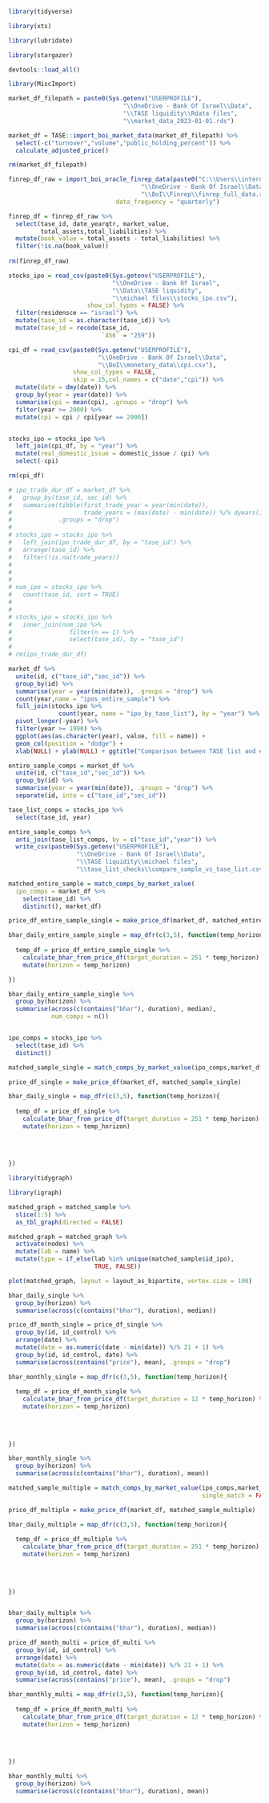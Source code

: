 
```r

library(tidyverse)

library(xts)

library(lubridate)

library(stargazer)

devtools::load_all()

library(MiscImport)

```

```r

market_df_filepath = paste0(Sys.getenv("USERPROFILE"),
                                "\\OneDrive - Bank Of Israel\\Data",
                                "\\TASE liquidity\\Rdata files",
                                "\\market_data_2023-01-01.rds")

market_df = TASE::import_boi_market_data(market_df_filepath) %>% 
  select(-c("turnover","volume","public_holding_percent")) %>% 
  calculate_adjusted_price()

rm(market_df_filepath)

```

```r

finrep_df_raw = import_boi_oracle_finrep_data(paste0("C:\\Users\\internet",
                                     "\\OneDrive - Bank Of Israel\\Data",
                                     "\\BoI\\Finrep\\finrep_full_data.rds"),
                              data_frequency = "quarterly")

finrep_df = finrep_df_raw %>% 
  select(tase_id, date_yearqtr, market_value,
         total_assets,total_liabilities) %>% 
  mutate(book_value = total_assets - total_liabilities) %>% 
  filter(!is.na(book_value))
  
rm(finrep_df_raw)

```

```r

stocks_ipo = read_csv(paste0(Sys.getenv("USERPROFILE"),
                             "\\OneDrive - Bank Of Israel",
                             "\\Data\\TASE liquidity",
                             "\\michael files\\stocks_ipo.csv"),
                      show_col_types = FALSE) %>% 
  filter(residensce == "israel") %>% 
  mutate(tase_id = as.character(tase_id)) %>% 
  mutate(tase_id = recode(tase_id,
                          `456` = "259"))

cpi_df = read_csv(paste0(Sys.getenv("USERPROFILE"),
                         "\\OneDrive - Bank Of Israel\\Data",
                         "\\BoI\\monetary_data\\cpi.csv"),
                  show_col_types = FALSE,
                  skip = 15,col_names = c("date","cpi")) %>% 
  mutate(date = dmy(date)) %>% 
  group_by(year = year(date)) %>% 
  summarise(cpi = mean(cpi), .groups = "drop") %>% 
  filter(year >= 2000) %>% 
  mutate(cpi = cpi / cpi[year == 2000])


stocks_ipo = stocks_ipo %>% 
  left_join(cpi_df, by = "year") %>% 
  mutate(real_domestic_issue = domestic_issue / cpi) %>% 
  select(-cpi)

rm(cpi_df)

# ipo_trade_dur_df = market_df %>% 
#   group_by(tase_id, sec_id) %>% 
#   summarise(tibble(first_trade_year = year(min(date)),
#                    trade_years = (max(date) - min(date)) %/% dyears(1)),
#             .groups = "drop")
# 
# stocks_ipo = stocks_ipo %>% 
#   left_join(ipo_trade_dur_df, by = "tase_id") %>% 
#   arrange(tase_id) %>% 
#   filter(!is.na(trade_years))
# 
# 
# 
# num_ipo = stocks_ipo %>% 
#   count(tase_id, sort = TRUE)
# 
# 
# stocks_ipo = stocks_ipo %>% 
#   inner_join(num_ipo %>% 
#                filter(n == 1) %>% 
#                select(tase_id), by = "tase_id")
# 
# rm(ipo_trade_dur_df)

```

\section{Entire sample}

```r

market_df %>% 
  unite(id, c("tase_id","sec_id")) %>% 
  group_by(id) %>% 
  summarise(year = year(min(date)), .groups = "drop") %>% 
  count(year,name = "ipos_entire_sample") %>% 
  full_join(stocks_ipo %>% 
              count(year, name = "ipo_by_tase_list"), by = "year") %>% 
  pivot_longer(-year) %>% 
  filter(year >= 1990) %>% 
  ggplot(aes(as.character(year), value, fill = name)) + 
  geom_col(position = "dodge") + 
  xlab(NULL) + ylab(NULL) + ggtitle("Comparison between TASE list and entire sample")


```

```r

entire_sample_comps = market_df %>% 
  unite(id, c("tase_id","sec_id")) %>% 
  group_by(id) %>% 
  summarise(year = year(min(date)), .groups = "drop") %>% 
  separate(id, into = c("tase_id","sec_id"))

tase_list_comps = stocks_ipo %>% 
  select(tase_id, year)

entire_sample_comps %>% 
  anti_join(tase_list_comps, by = c("tase_id","year")) %>% 
  write_csv(paste0(Sys.getenv("USERPROFILE"),
                   "\\OneDrive - Bank Of Israel\\Data",
                   "\\TASE liquidity\\michael files",
                   "\\tase_list_checks\\compare_sample_vs_tase_list.csv"))

```

```r

matched_entire_sample = match_comps_by_market_value(
  ipo_comps = market_df %>% 
    select(tase_id) %>% 
    distinct(), market_df)

price_df_entire_sample_single = make_price_df(market_df, matched_entire_sample)

bhar_daily_entire_sample_single = map_dfr(c(3,5), function(temp_horizon){
  
  temp_df = price_df_entire_sample_single %>% 
    calculate_bhar_from_price_df(target_duration = 251 * temp_horizon) %>% 
    mutate(horizon = temp_horizon)

})

bhar_daily_entire_sample_single %>% 
  group_by(horizon) %>% 
  summarise(across(c(contains("bhar"), duration), median),
            num_comps = n())



```



\subsection{Buy-and-Hold returns using a single matched firm}

\subsubsection{Match on size}

<!-- daily calculation -->

```r

ipo_comps = stocks_ipo %>% 
  select(tase_id) %>% 
  distinct()

matched_sample_single = match_comps_by_market_value(ipo_comps,market_df)

price_df_single = make_price_df(market_df, matched_sample_single)

bhar_daily_single = map_dfr(c(3,5), function(temp_horizon){
  
  temp_df = price_df_single %>% 
    calculate_bhar_from_price_df(target_duration = 251 * temp_horizon) %>% 
    mutate(horizon = temp_horizon)
  
  
  
  
})


```

```r

library(tidygraph)

library(igraph)

matched_graph = matched_sample %>%
  slice(1:5) %>% 
  as_tbl_graph(directed = FALSE)

matched_graph = matched_graph %>% 
  activate(nodes) %>% 
  mutate(lab = name) %>% 
  mutate(type = if_else(lab %in% unique(matched_sample$id_ipo),
                        TRUE, FALSE))

plot(matched_graph, layout = layout_as_bipartite, vertex.size = 100)

```

```r

bhar_daily_single %>% 
  group_by(horizon) %>% 
  summarise(across(c(contains("bhar"), duration), median))


```

<!-- monthly_calculation -->


```r

price_df_month_single = price_df_single %>% 
  group_by(id, id_control) %>% 
  arrange(date) %>% 
  mutate(date = as.numeric(date - min(date)) %/% 21 + 1) %>% 
  group_by(id, id_control, date) %>% 
  summarise(across(contains("price"), mean), .groups = "drop")

bhar_monthly_single = map_dfr(c(3,5), function(temp_horizon){
  
  temp_df = price_df_month_single %>% 
    calculate_bhar_from_price_df(target_duration = 12 * temp_horizon) %>% 
    mutate(horizon = temp_horizon)
  
  
  
  
})

```


```r

bhar_monthly_single %>% 
  group_by(horizon) %>% 
  summarise(across(c(contains("bhar"), duration), mean))

```

\subsubsection{Match on book to market}



\subsection{Buy-and-Hold returns using a portfolio of matched firms}


<!-- daily calculation -->


```r

matched_sample_multiple = match_comps_by_market_value(ipo_comps,market_df,
                                                      single_match = FALSE)

price_df_multiple = make_price_df(market_df, matched_sample_multiple)

bhar_daily_multiple = map_dfr(c(3,5), function(temp_horizon){
  
  temp_df = price_df_multiple %>% 
    calculate_bhar_from_price_df(target_duration = 251 * temp_horizon) %>% 
    mutate(horizon = temp_horizon)
  
  
  
  
})



```

```r

bhar_daily_multiple %>% 
  group_by(horizon) %>% 
  summarise(across(c(contains("bhar"), duration), median))


```



<!-- monthly_calculation -->


```r


price_df_month_multi = price_df_multi %>% 
  group_by(id, id_control) %>% 
  arrange(date) %>% 
  mutate(date = as.numeric(date - min(date)) %/% 21 + 1) %>% 
  group_by(id, id_control, date) %>% 
  summarise(across(contains("price"), mean), .groups = "drop")

bhar_monthly_multi = map_dfr(c(3,5), function(temp_horizon){
  
  temp_df = price_df_month_multi %>% 
    calculate_bhar_from_price_df(target_duration = 12 * temp_horizon) %>% 
    mutate(horizon = temp_horizon)
  
  
  
  
})

```


```r

bhar_monthly_multi %>% 
  group_by(horizon) %>% 
  summarise(across(c(contains("bhar"), duration), mean))

```


\subsection{Calendar-time portfolio abnormal returns}


\subsection{Group by size and book to market}
